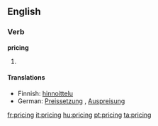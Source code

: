 ==English==

===Verb===
'''pricing'''

# {{present participle of|price}}

====Translations====
* Finnish: [[hinnoittelu]]
* German: [[Preissetzung]] {{f}}, [[Auspreisung]] {{f}}

[[fr:pricing]]
[[it:pricing]]
[[hu:pricing]]
[[pt:pricing]]
[[ta:pricing]]